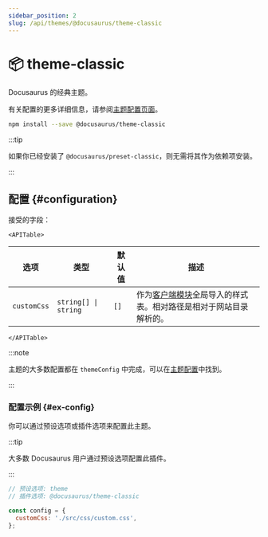 ```yaml
---
sidebar_position: 2
slug: /api/themes/@docusaurus/theme-classic
---
```


# 📦 theme-classic


Docusaurus 的经典主题。

有关配置的更多详细信息，请参阅[主题配置页面](theme-configuration.mdx)。

```bash npm2yarn
npm install --save @docusaurus/theme-classic
```

:::tip

如果你已经安装了 `@docusaurus/preset-classic`，则无需将其作为依赖项安装。

:::

## 配置 {#configuration}

接受的字段：

```mdx-code-block
<APITable>
```

| 选项 | 类型 | 默认值 | 描述 |
| --- | --- | --- | --- |
| `customCss` | <code>string[] \| string</code> | `[]` | 作为[客户端模块](../../advanced/client.mdx#client-modules)全局导入的样式表。相对路径是相对于网站目录解析的。 |

```mdx-code-block
</APITable>
```

:::note

主题的大多数配置都在 `themeConfig` 中完成，可以在[主题配置](./theme-configuration.mdx)中找到。

:::

### 配置示例 {#ex-config}

你可以通过预设选项或插件选项来配置此主题。

:::tip

大多数 Docusaurus 用户通过预设选项配置此插件。

:::

```js config-tabs
// 预设选项: theme
// 插件选项: @docusaurus/theme-classic

const config = {
  customCss: './src/css/custom.css',
};
```
